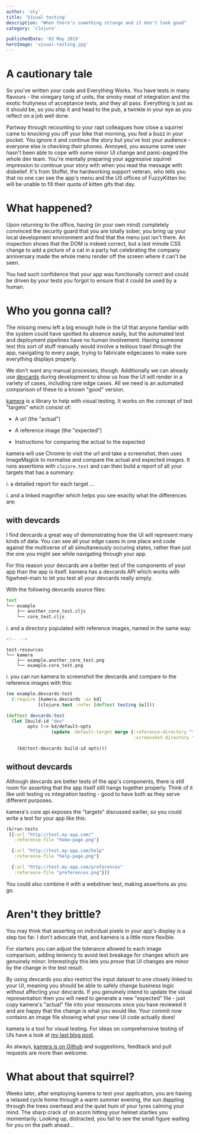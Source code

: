 ```yaml
---
author: 'oly'
title: 'Visual testing'
description: "When there's something strange and it don't look good"
category: 'clojure'

publishedDate: '02 May 2019'
heroImage: 'visual-testing.jpg'
---
```


# A cautionary tale

So you've written your code and Everything Works. You have tests in many
flavours - the vinegary tang of units, the smoky meat of integration and
the exotic fruityness of acceptance tests, and they all pass. Everything
is just as it should be, so you ship it and head to the pub, a twinkle
in your eye as you reflect on a job well done.

Partway through recounting to your rapt colleagues how close a squirrel
came to knocking you off your bike that morning, you feel a buzz in your
pocket. You ignore it and continue the story but you've lost your
audience - everyone else is checking _their_ phones. Annoyed, you assume
some user hasn't been able to cope with some minor UI change and
panic-paged the whole dev team. You're mentally preparing your
aggressive squirrel impression to continue your story with when you read
the message with disbelief. It's from Stoffel, the hardworking support
veteran, who tells you that no one can see the app's menu and the US
offices of FuzzyKitten Inc will be unable to fill their quota of kitten
gifs that day.

# What happened?

Upon returning to the office, having (in your own mind) completely
convinced the security guard that you are totally sober, you bring up
your local development environment and find that the menu just isn't
there. An inspection shows that the DOM is indeed correct, but a last
minute CSS change to add a picture of a cat in a party hat celebrating
the company anniversary made the whole menu render off the screen where
it can't be seen.

You had such confidence that your app was functionally correct and could
be driven by your tests you forgot to ensure that it could be used by a
human.

# Who you gonna call?

The missing menu left a big enough hole in the UI that anyone familiar
with the system could have spotted its absence easily, but the automated
test and deployment pipelines have no human involvement. Having someone
test this sort of stuff manually would involve a tedious trawl through
the app, navigating to every page, trying to fabricate edgecases to make
sure everything displays properly.

We don't want any manual processes, though. Additionally we can already
use [devcards](https://github.com/bhauman/devcards) during development
to show us how the UI will render in a variety of cases, including rare
edge cases. All we need is an automated comparison of these to a known
\"good\" version.

[kamera](https://github.com/oliyh/kamera) is a library to help with
visual testing. It works on the concept of test \"targets\" which
consist of:

- A url (the \"actual\")

- A reference image (the \"expected\")

- Instructions for comparing the actual to the expected

kamera will use Chrome to visit the url and take a screenshot, then uses
ImageMagick to normalise and compare the actual and expected images. It
runs assertions with `clojure.test` and can then build a report of all
your targets that has a summary:

i. a detailed report for each target ...

i. and a linked magnifier which helps you see exactly what the
differences are:

## with devcards

I find devcards a great way of demonstrating how the UI will represent
many kinds of data. You can see all your edge cases in one place and
code against the multiverse of all simultaneously occuring states,
rather than just the one you might see while navigating through your
app.

For this reason your devcards are a better test of the components of
your app than the app is itself. kamera has a devcards API which works
with figwheel-main to let you test all your devcards really simply.

With the following devcards source files:

```bash
test
└── example
    ├── another_core_test.cljs
    └── core_test.cljs
```

i. and a directory populated with reference images, named in the same
way:

```html
<!-- -->
```

    test-resources
    └── kamera
        ├── example.another_core_test.png
        └── example.core_test.png

i. you can run kamera to screenshot the devcards and compare to the
reference images with this:

```clojure
(ns example.devcards-test
  (:require [kamera.devcards :as kd]
            [clojure.test :refer [deftest testing is]]))

(deftest devcards-test
  (let [build-id "dev"
        opts (-> kd/default-opts
                 (update :default-target merge {:reference-directory "test-resources/kamera"
                                                :screenshot-directory "target/kamera"}))]

    (kd/test-devcards build-id opts)))
```

## without devcards

Although devcards are better tests of the app's components, there is
still room for asserting that the app itself still hangs together
properly. Think of it like unit testing vs integration testing - good to
have both as they serve different purposes.

kamera's core api exposes the \"targets\" discussed earlier, so you
could write a test for your app like this:

```clojure
(k/run-tests
 [{:url "http://test.my-app.com/"
   :reference-file "home-page.png"}

  {:url "http://test.my-app.com/help"
   :reference-file "help-page.png"}

  {:url "http://test.my-app.com/preferences"
   :reference-file "preferences.png"}])
```

You could also combine it with a webdriver test, making assertions as
you go.

# Aren't they brittle?

You may think that asserting on individual pixels in your app's display
is a step too far. I don't advocate that, and kamera is a little more
flexible.

For starters you can adjust the tolerance allowed to each image
comparison, adding leniency to avoid test breakage for changes which are
genuinely minor. Interestingly this lets you _prove_ that UI changes are
minor by the change in the test result.

By using devcards you also restrict the input dataset to one closely
linked to your UI, meaning you should be able to safely change business
logic without affecting your devcards. If you genuinely intend to update
the visual representation then you will need to generate a new
\"expected\" file - just copy kamera's \"actual\" file into your
resources once you have reviewed it and are happy that the change is
what you would like. Your commit now contains an image file showing what
your new UI code actually does!

kamera is a tool for visual testing. For ideas on comprehensive testing
of UIs have a look at [my last blog post](cljs-apps.html).

As always, [kamera is on Github](https://github.com/oliyh/kamera) and
suggestions, feedback and pull requests are more than welcome.

# What about that squirrel?

Weeks later, after employing kamera to test your application, you are
having a relaxed cycle home through a warm summer evening, the sun
dappling through the trees overhead and the quiet hum of your tyres
calming your mind. The sharp crack of on acorn hitting your helmet
startles you momentarily. Looking up, distracted, you fail to see the
small figure waiting for you on the path ahead...
